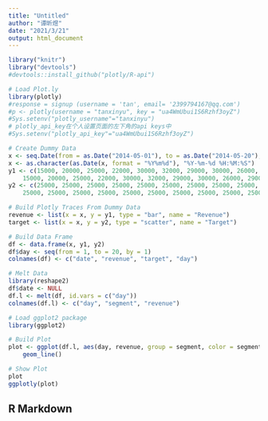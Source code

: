 ```yaml
---
title: "Untitled"
author: "谭昕煜"
date: "2021/3/21"
output: html_document
---
```


```r
library("knitr")
library("devtools")
#devtools::install_github("plotly/R-api")

# Load Plot.ly
library(plotly)
#response = signup (username = 'tan', email= '2399794167@qq.com')
#p <- plotly(username = "tanxinyu", key = "ua4WmUbui1S6Rzhf3oyZ")
#Sys.setenv("plotly_username"="tanxinyu")
# plotly_api_key在个人设置页面的左下角的api keys中
#Sys.setenv("plotly_api_key"="ua4WmUbui1S6Rzhf3oyZ")

# Create Dummy Data
x <- seq.Date(from = as.Date("2014-05-01"), to = as.Date("2014-05-20"), by = "day")
x <- as.character(as.Date(x, format = "%Y%m%d"), "%Y-%m-%d %H:%M:%S")
y1 <- c(15000, 20000, 25000, 22000, 30000, 32000, 29000, 30000, 26000, 29000, 
    15000, 20000, 25000, 22000, 30000, 32000, 29000, 30000, 26000, 29000)
y2 <- c(25000, 25000, 25000, 25000, 25000, 25000, 25000, 25000, 25000, 25000, 
    25000, 25000, 25000, 25000, 25000, 25000, 25000, 25000, 25000, 25000)

# Build Plotly Traces From Dummy Data
revenue <- list(x = x, y = y1, type = "bar", name = "Revenue")
target <- list(x = x, y = y2, type = "scatter", name = "Target")

# Build Data Frame
df <- data.frame(x, y1, y2)
df$day <- seq(from = 1, to = 20, by = 1)
colnames(df) <- c("date", "revenue", "target", "day")

# Melt Data
library(reshape2)
df$date <- NULL
df.l <- melt(df, id.vars = c("day"))
colnames(df.l) <- c("day", "segment", "revenue")

# Load ggplot2 package
library(ggplot2)

# Build Plot
plot <- ggplot(df.l, aes(day, revenue, group = segment, color = segment)) + 
    geom_line()

# Show Plot
plot
ggplotly(plot)

```

## R Markdown



